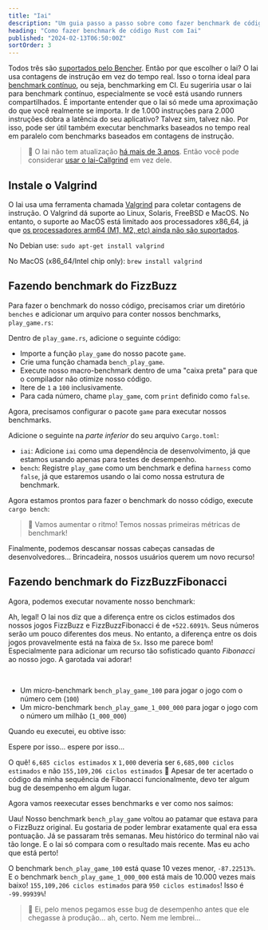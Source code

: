 ```yaml
---
title: "Iai"
description: "Um guia passo a passo sobre como fazer benchmark de código Rust com Iai"
heading: "Como fazer benchmark de código Rust com Iai"
published: "2024-02-13T06:50:00Z"
sortOrder: 3
---
```



<Benchmarking />

<FizzBuzzRust />

<StepByStepRust />

<MicroVsMacro />

<BenchmarkingRust />

Todos três são [suportados pelo Bencher](/pt/docs/explanation/adapters/). Então por que escolher o Iai?
O Iai usa contagens de instrução em vez do tempo real.
Isso o torna ideal para [benchmark contínuo](/pt/docs/explanation/continuous-benchmarking/), ou seja, benchmarking em CI.
Eu sugeriria usar o Iai para benchmark contínuo, especialmente se você está usando runners compartilhados.
É importante entender que o Iai só mede uma aproximação do que você realmente se importa.
Ir de 1.000 instruções para 2.000 instruções dobra a latência do seu aplicativo?
Talvez sim, talvez não.
Por isso, pode ser útil também executar benchmarks baseados no tempo real em paralelo com benchmarks baseados em contagens de instrução.

> 🐰 O Iai não tem atualização [há mais de 3 anos](https://github.com/bheisler/iai/commits/main/). Então você pode considerar [usar o Iai-Callgrind](/pt/docs/explanation/adapters/#-rust-iai-callgrind) em vez dele.

## Instale o Valgrind

O Iai usa uma ferramenta chamada [Valgrind](https://valgrind.org/) para coletar contagens de instrução.
O Valgrind dá suporte ao Linux, Solaris, FreeBSD e MacOS.
No entanto, o suporte ao MacOS está limitado aos processadores x86_64, já que [os processadores arm64 (M1, M2, etc) ainda não são suportados](https://github.com/LouisBrunner/valgrind-macos/issues/56).

No Debian use: `sudo apt-get install valgrind`

No MacOS (x86_64/Intel chip only): `brew install valgrind`

<FizzBuzzRefactor />

## Fazendo benchmark do FizzBuzz

Para fazer o benchmark do nosso código, precisamos criar um diretório `benches` e adicionar um arquivo para conter nossos benchmarks, `play_game.rs`:

<GameBenchesTree />

Dentro de `play_game.rs`, adicione o seguinte código:

<FizzBuzzRefactorBenchesCode />

- Importe a função `play_game` do nosso pacote `game`.
- Crie uma função chamada `bench_play_game`.
- Execute nosso macro-benchmark dentro de uma "caixa preta" para que o compilador não otimize nosso código.
- Itere de `1` a `100` inclusivamente.
- Para cada número, chame `play_game`, com `print` definido como `false`.

Agora, precisamos configurar o pacote `game` para executar nossos benchmarks.

Adicione o seguinte na _parte inferior_ do seu arquivo `Cargo.toml`:

<GameCargoToml />

- `iai`: Adicione `iai` como uma dependência de desenvolvimento, já que estamos usando apenas para testes de desempenho.
- `bench`: Registre `play_game` como um benchmark e defina `harness` como `false`, já que estaremos usando o Iai como nossa estrutura de benchmark.

Agora estamos prontos para fazer o benchmark do nosso código, execute `cargo bench`:

<BenchPlayGameOutput />

> 🐰 Vamos aumentar o ritmo! Temos nossas primeiras métricas de benchmark!

Finalmente, podemos descansar nossas cabeças cansadas de desenvolvedores...
Brincadeira, nossos usuários querem um novo recurso!

<FizzBuzzFibonacciRust>
  <PlayGameRustCode />
</FizzBuzzFibonacciRust>

## Fazendo benchmark do FizzBuzzFibonacci

Agora, podemos executar novamente nosso benchmark:

<BenchPlayGameFibonacciOutput />

Ah, legal! O Iai nos diz que a diferença entre os ciclos estimados dos nossos jogos FizzBuzz e FizzBuzzFibonacci é de `+522.6091%`.
Seus números serão um pouco diferentes dos meus.
No entanto, a diferença entre os dois jogos provavelmente está na faixa de `5x`.
Isso me parece bom! Especialmente para adicionar um recurso tão sofisticado quanto _Fibonacci_ ao nosso jogo.
A garotada vai adorar!

<FizzBuzzFibonacciOpenRust>
  <FizzBuzzFibonacciOpenRustCode />
</FizzBuzzFibonacciOpenRust>

<TheEnd />

<br />

<OnFire />

<BenchPlayGameOnFireCode />

- Um micro-benchmark `bench_play_game_100` para jogar o jogo com o número cem (`100`)
- Um micro-benchmark `bench_play_game_1_000_000` para jogar o jogo com o número um milhão (`1_000_000`)

Quando eu executei, eu obtive isso:

<BenchPlayGameOnFireOutputStart />

Espere por isso... espere por isso...

<BenchPlayGameOnFireOutput />

O quê! `6,685 ciclos estimados` x `1,000` deveria ser `6,685,000 ciclos estimados` e não `155,109,206 ciclos estimados` 🤯
Apesar de ter acertado o código da minha sequência de Fibonacci funcionalmente, devo ter algum bug de desempenho em algum lugar.

<FizzBuzzFibonacciFixRust />

Agora vamos reexecutar esses benchmarks e ver como nos saímos:

<BenchPlayGameFixOutput />

Uau! Nosso benchmark `bench_play_game` voltou ao patamar que estava para o FizzBuzz original.
Eu gostaria de poder lembrar exatamente qual era essa pontuação. Já se passaram três semanas.
Meu histórico do terminal não vai tão longe.
E o Iai só compara com o resultado mais recente.
Mas eu acho que está perto!

O benchmark `bench_play_game_100` está quase 10 vezes menor, `-87.22513%`.
E o benchmark `bench_play_game_1_000_000` está mais de 10.000 vezes mais baixo! `155,109,206 ciclos estimados` para `950 ciclos estimados`!
Isso é `-99.99939%`!

> 🐰 Ei, pelo menos pegamos esse bug de desempenho antes que ele chegasse à produção... ah, certo. Nem me lembrei...

<CatchInCi />

<CatchInCiOutput />

<CatchInCiPlot />

<CatchInCiPlotRustBench title="Como fazer Benchmark Rust com Iai" />

<BencherFooter />
